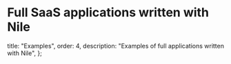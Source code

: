 # Full SaaS applications written with Nile

  title: "Examples",
  order: 4,
  description: "Examples of full applications written with Nile",
};

<Cards>
  <Card file="./examples/chat_with_pdf.mdx" root="getting-started" />
  <Card file="./examples/code_assistant.mdx" root="getting-started" />
</Cards>
